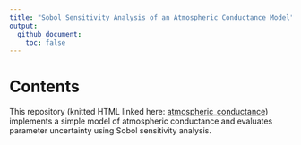 ```yaml
---
title: "Sobol Sensitivity Analysis of an Atmospheric Conductance Model"
output:
  github_document:
    toc: false
---
```


# Contents

This repository (knitted HTML linked here: [atmospheric_conductance](https://jadenorli.github.io/eds-230-hw4/code/EDS_230_HW4.html)) implements a simple model of atmospheric conductance and evaluates parameter uncertainty using Sobol sensitivity analysis. 

 